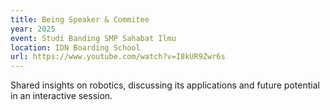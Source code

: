 ```yaml
---
title: Being Speaker & Commitee
year: 2025
event: Studi Banding SMP Sahabat Ilmu
location: IDN Boarding School
url: https://www.youtube.com/watch?v=I8kUR9Zwr6s
---
```


Shared insights on robotics, discussing its applications and future potential in an interactive session.